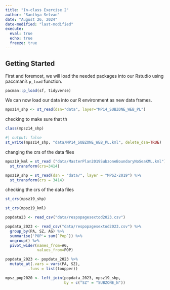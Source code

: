 ```yaml
---
title: "In-class Exercise 2"
author: "Santhya Selvan"
date: "August 26, 2024"
date-modified: "last-modified"
execute: 
  eval: true
  echo: true
  freeze: true
---
```


## Getting Started 

First and foremost, we will load the needed packages into our Rstudio using paccman's `p_load` function.

```r
pacman::p_load(sf, tidyverse)
```

We can now load our data into our R environment as new data frames.

```r
mpsz14_shp <- st_read(dsn="data", layer="MP14_SUBZONE_WEB_PL")
```

checking to make sure that th

```r
class(mpsz14_shp)
```

```r
#| output: false
st_write(mpsz14_shp, "data/MP14_SUBZONE_WEB_PL.kml", delete_dsn=TRUE)
```

changing the crs of the data files

```r
mpsz19_kml = st_read ("data/MasterPlan2019SubzoneBoundaryNoSeaKML.kml") %>% 
  st_transform(crs=3414)
```

```r
mpsz19_shp = st_read(dsn = "data/", layer = "MPSZ-2019") %>%
  st_transform(crs = 3414)
```

checking the crs of the data files

```r
st_crs(mpsz19_shp)
```

```r
st_crs(mpsz19_kml)
```

```r
popdata23 <- read_csv("data/respopagesextod2023.csv") 
```

```r
popdata_2023 <- read_csv("data/respopagesextod2023.csv") %>% 
  group_by(PA, SZ, AG) %>% 
  summarise('POP'= sum(`Pop`)) %>% 
  ungroup() %>% 
  pivot_wider(names_from=AG, 
              values_from=POP)

```

```r
popdata_2023 <- popdata_2023 %>%
  mutate_at(.vars = vars(PA, SZ), 
          .funs = list(toupper))
```

```r
mpsz_pop2020 <- left_join(popdata_2023, mpsz19_shp,
                          by = c("SZ" = "SUBZONE_N"))
```
